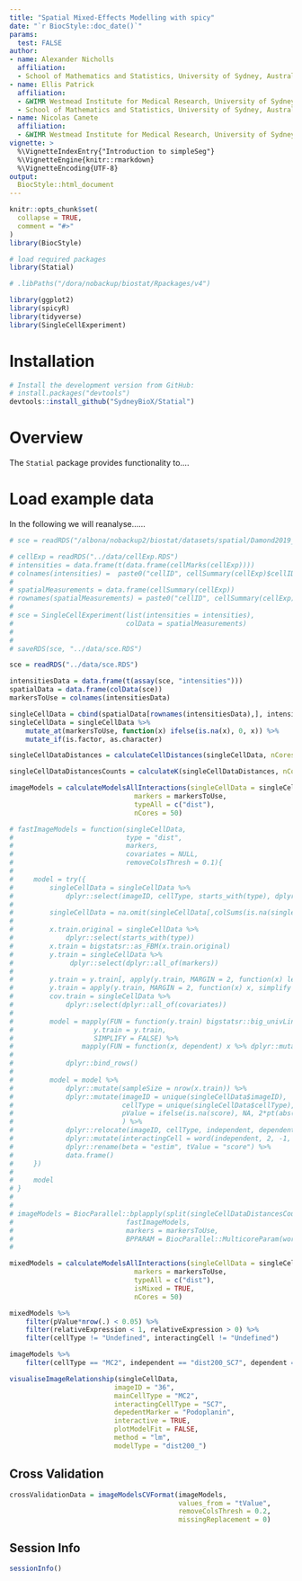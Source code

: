 ```yaml
---
title: "Spatial Mixed-Effects Modelling with spicy"
date: "`r BiocStyle::doc_date()`"
params:
  test: FALSE
author:
- name: Alexander Nicholls
  affiliation:  
  - School of Mathematics and Statistics, University of Sydney, Australia
- name: Ellis Patrick
  affiliation:
  - &WIMR Westmead Institute for Medical Research, University of Sydney, Australia
  - School of Mathematics and Statistics, University of Sydney, Australia
- name: Nicolas Canete
  affiliation:  
  - &WIMR Westmead Institute for Medical Research, University of Sydney, Australia
vignette: >
  %\VignetteIndexEntry{"Introduction to simpleSeg"}
  %\VignetteEngine{knitr::rmarkdown}
  %\VignetteEncoding{UTF-8}
output: 
  BiocStyle::html_document
---
```

  
```r
knitr::opts_chunk$set(
  collapse = TRUE,
  comment = "#>"
)
library(BiocStyle)
```


```r
# load required packages
library(Statial)

# .libPaths("/dora/nobackup/biostat/Rpackages/v4")

library(ggplot2)
library(spicyR)
library(tidyverse)
library(SingleCellExperiment)
```

# Installation

```r
# Install the development version from GitHub:
# install.packages("devtools")
devtools::install_github("SydneyBioX/Statial")
```

# Overview

The `Statial` package provides functionality to.... 


# Load example data

In the following we will reanalyse......

```r
# sce = readRDS("/albona/nobackup2/biostat/datasets/spatial/Damond2019_Diabetes_IMC/analysis/DamondCellsSCE.rds")

# cellExp = readRDS("../data/cellExp.RDS")
# intensities = data.frame(t(data.frame(cellMarks(cellExp))))
# colnames(intensities) =  paste0("cellID", cellSummary(cellExp)$cellID)
# 
# spatialMeasurements = data.frame(cellSummary(cellExp))
# rownames(spatialMeasurements) = paste0("cellID", cellSummary(cellExp)$cellID)
#   
# sce = SingleCellExperiment(list(intensities = intensities),
#                            colData = spatialMeasurements)
# 
# 
# saveRDS(sce, "../data/sce.RDS")

```


```r
sce = readRDS("../data/sce.RDS")
```



```r
intensitiesData = data.frame(t(assay(sce, "intensities")))
spatialData = data.frame(colData(sce))
markersToUse = colnames(intensitiesData)

singleCellData = cbind(spatialData[rownames(intensitiesData),], intensitiesData)
singleCellData = singleCellData %>% 
    mutate_at(markersToUse, function(x) ifelse(is.na(x), 0, x)) %>% 
    mutate_if(is.factor, as.character)
```


```r
singleCellDataDistances = calculateCellDistances(singleCellData, nCores = 50, Rs = c(200))
```


```r
singleCellDataDistancesCounts = calculateK(singleCellDataDistances, nCores = 50, Rs = c(200))
```


```r
imageModels = calculateModelsAllInteractions(singleCellData = singleCellDataDistancesCounts, 
                               markers = markersToUse, 
                               typeAll = c("dist"),
                               nCores = 50)
```

```r
# fastImageModels = function(singleCellData, 
#                            type = "dist",
#                            markers, 
#                            covariates = NULL, 
#                            removeColsThresh = 0.1){
#     
#     model = try({
#         singleCellData = singleCellData %>% 
#             dplyr::select(imageID, cellType, starts_with(type), dplyr::all_of(markers), dplyr::all_of(covariates))
#         
#         singleCellData = na.omit(singleCellData[,colSums(is.na(singleCellData)) < removeColsThresh])
#         
#         x.train.original = singleCellData %>% 
#             dplyr::select(starts_with(type))
#         x.train = bigstatsr::as_FBM(x.train.original)
#         y.train = singleCellData %>% 
#              dplyr::select(dplyr::all_of(markers))
#         
#         y.train = y.train[, apply(y.train, MARGIN = 2, function(x) length(unique(x))) > 1]
#         y.train = apply(y.train, MARGIN = 2, function(x) x, simplify = FALSE)
#         cov.train = singleCellData %>% 
#             dplyr::select(dplyr::all_of(covariates))
#     
#         model = mapply(FUN = function(y.train) bigstatsr::big_univLinReg(X = x.train, y.train = y.train , covar.train = as.matrix(cov.train)),
#                    y.train = y.train,
#                    SIMPLIFY = FALSE) %>% 
#                 mapply(FUN = function(x, dependent) x %>% dplyr::mutate(independent = colnames(x.train.original),
#                                                                         dependent = dependent), dependent = names(.), SIMPLIFY = FALSE) %>% 
#             dplyr::bind_rows()
#         
#         model = model %>% 
#             dplyr::mutate(sampleSize = nrow(x.train)) %>% 
#             dplyr::mutate(imageID = unique(singleCellData$imageID), 
#                           cellType = unique(singleCellData$cellType),
#                           pValue = ifelse(is.na(score), NA, 2*pt(abs(score), df = sampleSize - 2 - ncol(cov.train), lower.tail = FALSE))
#                           ) %>% 
#             dplyr::relocate(imageID, cellType, independent, dependent) %>% 
#             dplyr::mutate(interactingCell = word(independent, 2, -1, "_"), type = word(independent, 1, 1, "_")) %>% 
#             dplyr::rename(beta = "estim", tValue = "score") %>% 
#             data.frame()
#     })
#     
#     model
# }
# 
# 
# imageModels = BiocParallel::bplapply(split(singleCellDataDistancesCounts, ~imageID + cellType), 
#                            fastImageModels, 
#                            markers = markersToUse,
#                            BPPARAM = BiocParallel::MulticoreParam(workers = 50))
# 

```






```r
mixedModels = calculateModelsAllInteractions(singleCellData = singleCellDataDistancesCounts, 
                               markers = markersToUse, 
                               typeAll = c("dist"),
                               isMixed = TRUE,
                               nCores = 50)

mixedModels %>% 
    filter(pValue*nrow(.) < 0.05) %>% 
    filter(relativeExpression < 1, relativeExpression > 0) %>% 
    filter(cellType != "Undefined", interactingCell != "Undefined") 


```


```r
imageModels %>% 
    filter(cellType == "MC2", independent == "dist200_SC7", dependent == "Podoplanin") 

```



```r
visualiseImageRelationship(singleCellData, 
                          imageID = "36", 
                          mainCellType = "MC2",
                          interactingCellType = "SC7",
                          depedentMarker = "Podoplanin", 
                          interactive = TRUE, 
                          plotModelFit = FALSE,
                          method = "lm",
                          modelType = "dist200_")
```


## Cross Validation
```r
crossValidationData = imageModelsCVFormat(imageModels, 
                                          values_from = "tValue",  
                                          removeColsThresh = 0.2, 
                                          missingReplacement = 0)
```


## Session Info
```r
sessionInfo()
```


